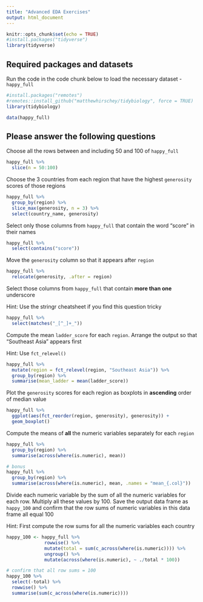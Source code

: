 ```yaml
---
title: "Advanced EDA Exercises"
output: html_document
---
```


```r
knitr::opts_chunk$set(echo = TRUE)
#install.packages("tidyverse")
library(tidyverse)
```

## Required packages and datasets

Run the code in the code chunk below to load the necessary dataset - `happy_full`
```r
#install.packages("remotes")
#remotes::install_github("matthewhirschey/tidybiology", force = TRUE)
library(tidybiology)

data(happy_full)
```

## Please answer the following questions

Choose all the rows between and including 50 and 100 of `happy_full`

```r
happy_full %>% 
  slice(n = 50:100)
```

Choose the 3 countries from each region that have the highest `generosity` scores of those regions

```r
happy_full %>% 
  group_by(region) %>% 
  slice_max(generosity, n = 3) %>% 
  select(country_name, generosity)
```

Select only those columns from `happy_full` that contain the word "score" in their names

```r
happy_full %>% 
  select(contains("score"))
```

Move the `generosity` column so that it appears after `region`

```r
happy_full %>% 
  relocate(generosity, .after = region)
```

Select those columns from `happy_full` that contain **more than one** underscore 

Hint: Use the stringr cheatsheet if you find this question tricky

```r
happy_full %>% 
  select(matches("_[^_]+_"))
```

Compute the mean `ladder_score` for each `region`. Arrange the output so that "Southeast Asia" appears first

Hint: Use `fct_relevel()`

```r
happy_full %>% 
  mutate(region = fct_relevel(region, "Southeast Asia")) %>% 
  group_by(region) %>% 
  summarise(mean_ladder = mean(ladder_score))
```

Plot the `generosity` scores for each region as boxplots in **ascending** order of median value

```r
happy_full %>% 
  ggplot(aes(fct_reorder(region, generosity), generosity)) +
  geom_boxplot()
```

Compute the means of **all** the numeric variables separately for each `region` 

```r
happy_full %>% 
  group_by(region) %>% 
  summarise(across(where(is.numeric), mean)) 

# bonus
happy_full %>% 
  group_by(region) %>% 
  summarise(across(where(is.numeric), mean, .names = "mean_{.col}")) 
```

Divide each numeric variable by the sum of all the numeric variables for each row. Multiply all these values by 100. Save the output data frame as `happy_100` and confirm that the row sums of numeric variables in this data frame all equal 100

Hint: First compute the row sums for all the numeric variables each country

```r
happy_100 <- happy_full %>% 
              rowwise() %>% 
              mutate(total = sum(c_across(where(is.numeric)))) %>% 
              ungroup() %>% 
              mutate(across(where(is.numeric), ~ ./total * 100)) 

# confirm that all row sums = 100
happy_100 %>% 
  select(-total) %>% 
  rowwise() %>% 
  summarise(sum(c_across(where(is.numeric))))
```

